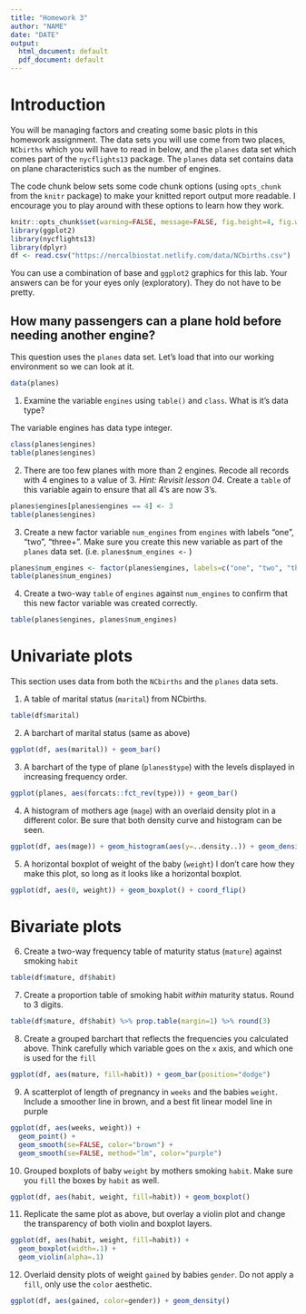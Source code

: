 ```yaml
---
title: "Homework 3"
author: "NAME"
date: "DATE"
output:
  html_document: default
  pdf_document: default
---
```


# Introduction

You will be managing factors and creating some basic plots in this homework assignment. The data sets you will use come from two places, `NCbirths` which you will have to read in below, and the `planes` data set which comes part of the `nycflights13` package. The `planes` data set contains data on plane characteristics such as the number of engines. 

The code chunk below sets some code chunk options (using `opts_chunk` from the `knitr` package) to make your knitted report output more readable. I encourage you to play around with these options to learn how they work. 

```r
knitr::opts_chunk$set(warning=FALSE, message=FALSE, fig.height=4, fig.width=5, fig.align='center') 
library(ggplot2)
library(nycflights13)
library(dplyr)
df <- read.csv("https://norcalbiostat.netlify.com/data/NCbirths.csv")
```

You can use a combination of base and `ggplot2` graphics for this lab. Your answers can be for your eyes only (exploratory). They do not have to be pretty.  


## How many passengers can a plane hold before needing another engine? 
This question uses the `planes` data set. Let's load that into our working environment so we can look at it.
```r
data(planes)
```


1. Examine the variable `engines` using `table()` and `class`. What is it's data type? 

The variable engines has data type integer.

```r
class(planes$engines)
table(planes$engines)
```


2. There are too few planes with more than 2 engines. Recode all records with 4 engines to a value of 3. _Hint: Revisit lesson 04_. Create a `table` of this variable again to ensure that all 4's are now 3's. 

```r
planes$engines[planes$engines == 4] <- 3
table(planes$engines)
```


3. Create a new factor variable `num_engines` from `engines` with labels "one", "two", "three+". 
Make sure you create this new variable as part of the `planes` data set. (i.e. `planes$num_engines <-` )

```r
planes$num_engines <- factor(planes$engines, labels=c("one", "two", "three+"))
table(planes$num_engines)
```


4. Create a two-way `table` of `engines` against `num_engines` to confirm that this new factor variable was created correctly. 

```r
table(planes$engines, planes$num_engines)
```


# Univariate plots
This section uses data from both the `NCbirths` and the `planes` data sets. 


1. A table of marital status (`marital`) from NCbirths. 

```r
table(df$marital)
```



2. A barchart of marital status (same as above)

```r
ggplot(df, aes(marital)) + geom_bar()
```



3. A barchart of the type of plane (`planes$type`) with the levels displayed in increasing frequency order. 

```r
ggplot(planes, aes(forcats::fct_rev(type))) + geom_bar()
```


4. A histogram of mothers age (`mage`) with an overlaid density plot in a different color. Be sure that both density curve and histogram can be seen. 

```r
ggplot(df, aes(mage)) + geom_histogram(aes(y=..density..)) + geom_density()
```



5. A horizontal boxplot of weight of the baby (`weight`)
I don't care how they make this plot, so long as it looks like a horizontal boxplot.

```r
ggplot(df, aes(0, weight)) + geom_boxplot() + coord_flip()
```


# Bivariate plots

6. Create a two-way frequency table of maturity status (`mature`) against smoking `habit`

```r
table(df$mature, df$habit)
```


7. Create a proportion table of smoking habit _within_ maturity status. Round to 3 digits. 

```r
table(df$mature, df$habit) %>% prop.table(margin=1) %>% round(3)
```



8. Create a grouped barchart that reflects the frequencies you calculated above. Think carefully which variable goes on the `x` axis, and which one is used for the `fill`

```r
ggplot(df, aes(mature, fill=habit)) + geom_bar(position="dodge")
```


9. A scatterplot of length of pregnancy in `weeks` and the babies `weight`. Include a smoother line in brown, and a best fit linear model line in purple
    
```r
ggplot(df, aes(weeks, weight)) + 
  geom_point() +
  geom_smooth(se=FALSE, color="brown") + 
  geom_smooth(se=FALSE, method="lm", color="purple")

```
    
10. Grouped boxplots of baby `weight` by mothers smoking `habit`. Make sure you `fill` the boxes by `habit` as well. 

```r
ggplot(df, aes(habit, weight, fill=habit)) + geom_boxplot()
```


11. Replicate the same plot as above, but overlay a violin plot and change the transparency of both violin and boxplot layers. 

```r
ggplot(df, aes(habit, weight, fill=habit)) + 
  geom_boxplot(width=.1) +
  geom_violin(alpha=.1)
```


12. Overlaid density plots of weight `gained` by babies `gender`. Do not apply a `fill`, only use the `color` aesthetic. 

```r
ggplot(df, aes(gained, color=gender)) + geom_density()
```


